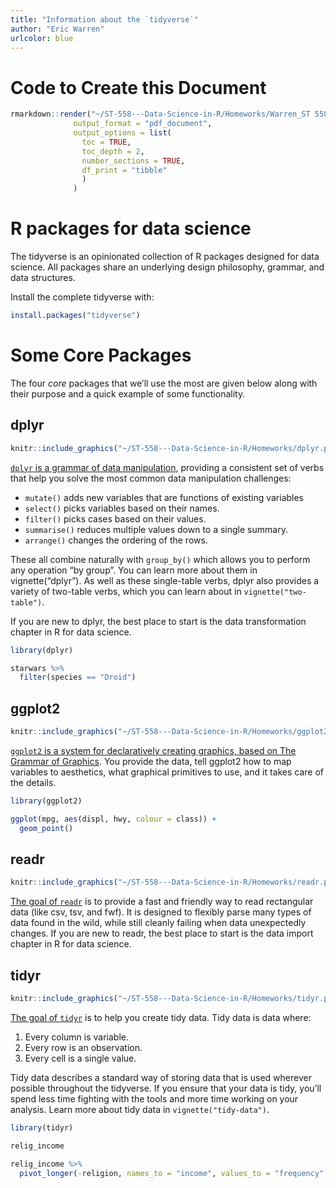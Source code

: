 ```yaml
---
title: "Information about the `tidyverse`"
author: "Eric Warren"
urlcolor: blue
---
```


# Code to Create this Document
```r
rmarkdown::render("~/ST-558---Data-Science-in-R/Homeworks/Warren_ST 558 HW2_pdf.Rmd", 
              output_format = "pdf_document", 
              output_options = list(
                toc = TRUE, 
                toc_depth = 2,
                number_sections = TRUE,
                df_print = "tibble"
                )
              )
```

# R packages for data science

The tidyverse is an opinionated collection of R packages designed for data science. All packages share an underlying design philosophy, grammar, and data structures.

Install the complete tidyverse with:
```r
install.packages("tidyverse")
```

# Some Core Packages

The four *core* packages that we’ll use the most are given below along with their purpose and a quick example of some functionality.

## dplyr

```r
knitr::include_graphics("~/ST-558---Data-Science-in-R/Homeworks/dplyr.png")
```

[`dplyr` is a grammar of data manipulation](https://dplyr.tidyverse.org/), providing a consistent set of verbs that help you solve the most common data manipulation challenges:

* `mutate()` adds new variables that are functions of existing variables
* `select()` picks variables based on their names.
* `filter()` picks cases based on their values.
* `summarise()` reduces multiple values down to a single summary.
* `arrange()` changes the ordering of the rows.

These all combine naturally with `group_by()` which allows you to perform any operation “by group”. You can learn more about them in vignette(“dplyr”). As well as these single-table verbs, dplyr also provides a variety of two-table verbs, which you can learn about in `vignette("two-table")`.

If you are new to dplyr, the best place to start is the data transformation chapter in R for data science.
```r
library(dplyr)

starwars %>% 
  filter(species == "Droid")
```

## ggplot2

```r
knitr::include_graphics("~/ST-558---Data-Science-in-R/Homeworks/ggplot2.png")
```

[`ggplot2` is a system for declaratively creating graphics, based on The Grammar of Graphics](https://ggplot2.tidyverse.org/). You provide the data, tell ggplot2 how to map variables to aesthetics, what graphical primitives to use, and it takes care of the details.
```r
library(ggplot2)

ggplot(mpg, aes(displ, hwy, colour = class)) + 
  geom_point()
```

## readr

```r
knitr::include_graphics("~/ST-558---Data-Science-in-R/Homeworks/readr.png")
```

[The goal of `readr`](https://readr.tidyverse.org/) is to provide a fast and friendly way to read rectangular data (like csv, tsv, and fwf). It is designed to flexibly parse many types of data found in the wild, while still cleanly failing when data unexpectedly changes. If you are new to readr, the best place to start is the data import chapter in R for data science.

## tidyr

```r
knitr::include_graphics("~/ST-558---Data-Science-in-R/Homeworks/tidyr.png")
```

[The goal of `tidyr`](https://tidyr.tidyverse.org/) is to help you create tidy data. Tidy data is data where:

1. Every column is variable.
2. Every row is an observation.
3. Every cell is a single value.

Tidy data describes a standard way of storing data that is used wherever possible throughout the tidyverse. If you ensure that your data is tidy, you’ll spend less time fighting with the tools and more time working on your analysis. Learn more about tidy data in `vignette("tidy-data")`.
```r
library(tidyr)

relig_income
```
```r
relig_income %>% 
  pivot_longer(-religion, names_to = "income", values_to = "frequency")
```